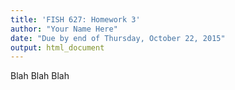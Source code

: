 ```yaml
---
title: 'FISH 627: Homework 3'
author: "Your Name Here"
date: "Due by end of Thursday, October 22, 2015"
output: html_document
---
```



Blah Blah Blah 